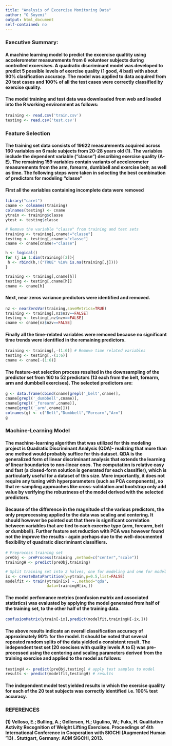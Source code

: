 ```yaml
---
title: "Analysis of Excercise Monitoring Data"
author: "O Soyemi"
output: html_document
self-contained: no
---
```

### Executive Summary:
#### A machine learning model to predict the excercise qualtity using accelerometer measurements from 6 volunteer subjects during controlled excersises. A quadratic discriminant model was developed to predict 5 possible levels of exercise quality (1 good, 4 bad) with about 90% clasification accuracy. The model was applied to data acquired from 20 test cases and 100% of all the test cases were correctly classified by exercise quality.

#### The model training and test data was downloaded from web and loaded into the R working environment as follows:

```r
training <- read.csv('train.csv')
testing <- read.csv('test.csv')
```
### Feature Selection

#### The training set data consists of 19622 measurements acquired across 160 variables on 6 male subjects from 20-28 years old (1). The variables include the dependent variable ("classe") describing exercise quality (A-E). The remaining 159 variables contain variants of accelerometer measurements from the arm, forearm, dumbbell and exercise belt; as well as time. The following steps were taken in selecting the best combination of predictors for modeling  "classe"

#### First all the variables containing incomplete data were removed

```r
library("caret")
cname <- colnames(training)
colnames(testing) <- cname
ytrain <- training$classe 
ytest <- testing$classe

# Remove the variable "classe" from training and test sets
training <- training[,cname!="classe"]
testing <- testing[,cname!="classe"]
cname <- cname[cname!="classe"]

h <- logical()
for (j in 1:dim(training)[2]){
 h <- rbind(h,!("TRUE" %in% is.na(training[,j])))
}

training <- training[,cname[h]]
testing <- testing[,cname[h]]
cname <- cname[h]
```

####  Next, near zeros variance predictors were identified and removed.
```r
nz <- nearZeroVar(training,saveMetrics=TRUE)
training <- training[,nz$nzv==FALSE]
testing <- testing[,nz$nzv==FALSE]
cname <- cname[nz$nzv==FALSE]
```

#### Finally all the time-related variables were removed because no significant time trends were identified in the remaining predictors.

```r
training <- training[,-(1:6)] # Remove time related variables
testing <- testing[,-(1:6)]
cname <- cname[-(1:6)]
```

####  The feature-set selection process resulted in the downsampling of the predictor set from 160 to 52 predictors (13 each from the belt, forearm, arm and dumbbell exercises). The selected predictors are:

``` r
g <- data.frame(cbind(cname[grepl('_belt',cname)],
cname[grepl('_dumbbell',cname)],
cname[grepl('_forearm',cname)],
cname[grepl('_arm',cname)]))
colnames(g) <- c("Belt","Dumbbell","Forearm","Arm")
g
```
###  Machine-Learning Model

####  The machine-learning algorithm that was utilized for this modeling project is Quadratic Discriminant Analysis (QDA)- realizing that more than one method would probably suffice for this dataset. QDA is the generalized form of linear discriminant analysis that extends the learning of linear boundaries to non-linear ones. The computation is relative easy and fast (a closed-form solution is generated for each classifier), which is particularly useful for a dataset of this size. More importantly, it does not require any tuning with hyperparameters (such as PCA components), so that re-sampling approaches like cross-validation and bootstrap only add value by verifying the robustness of the model derived with the selected predictors.

####  Because of the difference in the magnitude of the various predictors, the only preprocessing applied to the data was scaling and centering. It should however be pointed out that there is significant correlation between variables that are tied to each excerise type (arm, forearm, belt or dumbbell). Further feature set reduction with PCA was however found not the improve the results - again perhaps due to the well-documented flexibility of quadratic discriminant classifiers.

```r
# Preprocess training set
preObj <- preProcess(training ,method=c("center","scale"))
trainingH <- predict(preObj,training)

# Split training set into 2 halves, one for modeling and one for model verification
ix <- createDataPartition(y=ytrain,p=0.5,list=FALSE)
modelfit <- train(ytrain[ix] ~.,method="qda",
                  data=trainingH[ix,])
```

####  The model perfomance metrics (confusion matrix and associated statistics) was evaluated by applying the model generated from half of the training set, to the other half of the training data.

```r
confusionMatrix(ytrain[-ix],predict(modelfit,trainingH[-ix,]))

```

####  The above results indicate an overall classification accuracy of approximately 90% for the model. It should be noted that several repeated random splits of the data yielded a consistent result. The independent test set (20 execises with quality levels A to E) was pre-processed using the centering and scaling parameters derived from the training exercise and applied to the model as follows:

```r
testingH <- predict(preObj,testing) # apply test samples to model
results <- predict(modelfit,testingH) # results
```
#### The independent model test yielded results in which the exercise qualilty for each of the 20 test subjects was correctly identified i.e. 100% test accuracy.

### REFERENCES
#### (1) Velloso, E.; Bulling, A.; Gellersen, H.; Ugulino, W.; Fuks, H. Qualitative Activity Recognition of Weight Lifting Exercises. Proceedings of 4th International Conference in Cooperation with SIGCHI (Augmented Human '13) . Stuttgart, Germany: ACM SIGCHI, 2013.

